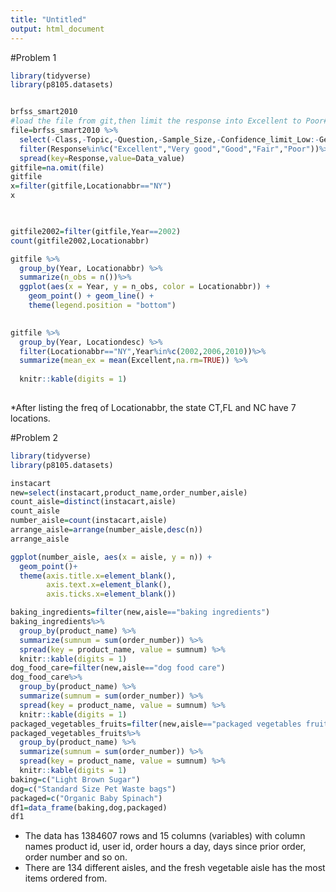 ```yaml
---
title: "Untitled"
output: html_document
---
```


#Problem 1  
```r

library(tidyverse)
library(p8105.datasets)


brfss_smart2010
#load the file from git,then limit the response into Excellent to Poor#
file=brfss_smart2010 %>%
  select(-Class,-Topic,-Question,-Sample_Size,-Confidence_limit_Low:-GeoLocation)%>%
  filter(Response%in%c("Excellent","Very good","Good","Fair","Poor"))%>%
  spread(key=Response,value=Data_value)
gitfile=na.omit(file)
gitfile
x=filter(gitfile,Locationabbr=="NY")
x

  

gitfile2002=filter(gitfile,Year==2002)
count(gitfile2002,Locationabbr)

gitfile %>%
  group_by(Year, Locationabbr) %>%
  summarize(n_obs = n())%>%
  ggplot(aes(x = Year, y = n_obs, color = Locationabbr)) + 
    geom_point() + geom_line() + 
    theme(legend.position = "bottom")

  
gitfile %>%
  group_by(Year, Locationdesc) %>%
  filter(Locationabbr=="NY",Year%in%c(2002,2006,2010))%>%
  summarize(mean_ex = mean(Excellent,na.rm=TRUE)) %>% 
  
  knitr::kable(digits = 1)
             
```
*After listing the freq of Locationabbr, the state CT,FL and NC have 7 locations.


#Problem 2
```r
library(tidyverse)
library(p8105.datasets)

instacart
new=select(instacart,product_name,order_number,aisle)
count_aisle=distinct(instacart,aisle)
count_aisle
number_aisle=count(instacart,aisle)
arrange_aisle=arrange(number_aisle,desc(n))
arrange_aisle

ggplot(number_aisle, aes(x = aisle, y = n)) + 
  geom_point()+
  theme(axis.title.x=element_blank(),
        axis.text.x=element_blank(),
        axis.ticks.x=element_blank())

baking_ingredients=filter(new,aisle=="baking ingredients")
baking_ingredients%>%
  group_by(product_name) %>%
  summarize(sumnum = sum(order_number)) %>% 
  spread(key = product_name, value = sumnum) %>% 
  knitr::kable(digits = 1)
dog_food_care=filter(new,aisle=="dog food care")
dog_food_care%>%
  group_by(product_name) %>%
  summarize(sumnum = sum(order_number)) %>% 
  spread(key = product_name, value = sumnum) %>% 
  knitr::kable(digits = 1)
packaged_vegetables_fruits=filter(new,aisle=="packaged vegetables fruits")
packaged_vegetables_fruits%>%
  group_by(product_name) %>%
  summarize(sumnum = sum(order_number)) %>% 
  spread(key = product_name, value = sumnum) %>% 
  knitr::kable(digits = 1)
baking=c("Light Brown Sugar")
dog=c("Standard Size Pet Waste bags")
packaged=c("Organic Baby Spinach")
df1=data_frame(baking,dog,packaged)
df1
```
* The data has 1384607 rows and 15 columns (variables) with column names product id, user id, order hours a day, days since prior order, order number and so on. 
* There are 134 different aisles, and the fresh vegetable aisle has the most items ordered from. 
